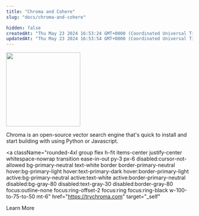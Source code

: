 ```yaml
---
title: "Chroma and Cohere"
slug: "docs/chroma-and-cohere"

hidden: false
createdAt: "Thu May 23 2024 16:53:24 GMT+0000 (Coordinated Universal Time)"
updatedAt: "Thu May 23 2024 16:53:54 GMT+0000 (Coordinated Universal Time)"
---
```


<img src="../../../assets/images/2d0a48f-chroma-logo.png" width="200px" height="auto" />

Chroma is an open-source vector search engine that's quick to install and start building with using Python or Javascript.

<a
  className="rounded-4xl group flex h-fit items-center justify-center whitespace-nowrap transition ease-in-out py-3 px-6 disabled:cursor-not-allowed bg-primary-neutral text-white border border-primary-neutral hover:bg-primary-light hover:text-primary-dark hover:border-primary-light active:bg-primary-neutral active:text-white active:border-primary-neutral disabled:bg-gray-80 disabled:text-gray-30 disabled:border-gray-80 focus:outline-none focus:ring-offset-2 focus:ring focus:ring-black w-100-to-75-to-50 mt-6"
  href="https://trychroma.com"
  target="_self"
>
  <span className="text-sm lg:text-base">Learn More</span>
</a>
